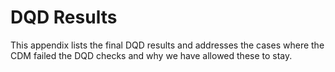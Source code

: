 # DQD Results

This appendix lists the final DQD results and addresses the cases where the CDM failed the DQD checks and why we have allowed these to stay.
